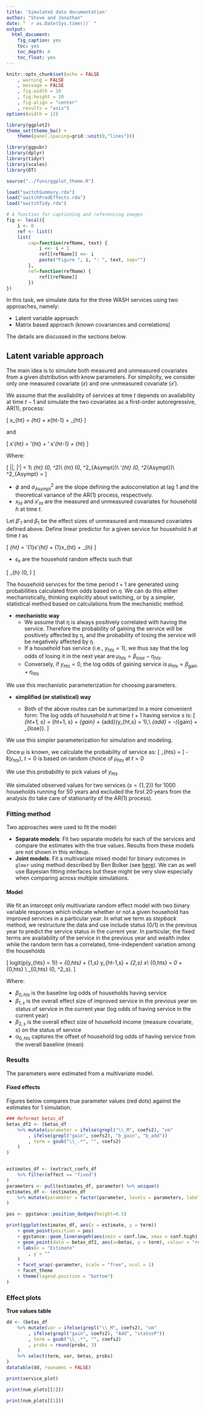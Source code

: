 ```yaml
---
title: 'Simulated data documentation'
author: "Steve and Jonathan"
date: " `r as.Date(Sys.time())` "
output:
  html_document:
    fig_caption: yes
    toc: yes
    toc_depth: 4
    toc_float: yes
---
```



```r
knitr::opts_chunk$set(echo = FALSE
	, warning = FALSE
	, message = FALSE
	, fig.width = 10
	, fig.height = 10
	, fig.align = "center"
	, results = "asis")
options(width = 12)

library(ggplot2)
theme_set(theme_bw() +
	theme(panel.spacing=grid::unit(0,"lines")))

library(ggpubr)
library(dplyr)
library(tidyr)
library(scales)
library(DT)

source("../funs/ggplot_theme.R")

load("switchSummary.rda")
load("switchPredEffects.rda")
load("switchTidy.rda")
```

```r
# A function for captioning and referencing images
fig <- local({
    i <- 0
    ref <- list()
    list(
        cap=function(refName, text) {
            i <<- i + 1
            ref[[refName]] <<- i
            paste("Figure ", i, ": ", text, sep="")
        },
        ref=function(refName) {
            ref[[refName]]
        })
})
```

In this task, we simulate data for the three WASH services using two approaches, namely:
	
- Latent variable approach
- Matrix based approach (known covariances and correlations)

The details are discussed in the sections below.


## Latent variable approach

The main idea is to simulate both measured and unmeasured covariates from a given distribution with know parameters. For simplicity, we consider only one measured covariate $(x)$ and one unmeasured covariate $(x')$.

We assume that the availability of services at time $t$ depends on availability at time $t-1$ and simulate the two covariates as a first-order autoregressive, AR(1), process:

\[
x_{ht} = \overline{x}_{ht} + \phi x_{ht-1} + \epsilon_{ht}
\]

and

\[
x'_{ht} = \overline{x}'_{ht} + \phi' x'_{ht-1} + \epsilon_{ht}
\]

Where:

\[
|\phi|, |\phi'| < 1\\ 
\epsilon_{ht} \sim \mathit{N}(0, \sigma^2)\\
\overline{x}_{ht} \sim \mathit{N}(0, \sigma^2_{Asympt})\\
\overline{x}'_{ht} \sim \mathit{N}(0, \sigma^2_{Asympt})\\
\sigma^2_{Asympt} = \frac{\sigma^2}{1 - \phi^2}
\]

- $\phi$ and $\sigma^2_{Asympt}$ are the slope defining the autocorrelation at lag 1 and the theoretical variance of the AR(1) process, respectively.
- $x_{ht}$ and $x'_{ht}$ are the measured and unmeasured covariates for household $h$ at time $t$.

Let $\beta'_{1}$ and $\beta_{1}$ be the effect sizes of unmeasured and measured covariates defined above. Define linear predictor for a given service for household $h$ at time $t$ as

\[
\eta_{ht} = \beta'_{1}x'_{ht} + \beta_{1}x_{ht} + \epsilon_{h} 
\]

- $\epsilon_{h}$ are the household random effects such that

\[
\epsilon_{h} \sim \mathit{N}(0, \sigma)
\]


The household services for the time period $t + 1$ are generated using probabilities calculated from odds based on $\eta$. We can do this either mechanistically, thinking explicitly about switching, or by a simpler, statistical method based on calculations from the mechanistic method.

- **mechanistic way**
	- We assume that η is always positively correlated with having the service. Therefore the probability of gaining the service will be positively affected by η, and the probability of losing the service will be negatively affected by η.
	- If a household has service (i.e., $y_{hts} = 1$), we thus say that the log odds of losing it in the next year are $\mu_{hts} = \beta_{lose} - \eta_{hts}$. 
	- Conversely, if $y_{hts} = 0$, the log odds of gaining service is $\mu_{hts} = \beta_{\textrm{gain}} + \eta_{hts}$ 

We use this mechanistic parameterization for choosing parameters.

- **simplified (or statistical) way**

	- Both of the above routes can be summarized in a more convenient form: The log odds of household $h$ at time $t+1$ having service $s$ is:
\[
\mu_{ht+1, s} = \eta_{ht+1, s} + \beta_{gain} + \beta_{add}\mathbf{I}(y_{ht,s} = 1),\\
\mbox{where }\beta_{add} = -(\beta_{gain} + \beta_{lose}).
\]

We use this simpler parameterization for simulation and modeling. 

Once μ is known, we calculate the probability of service as:
\[
\pi_{hts} = \frac{1}{1 + \exp{(-\mu_{hts})}}
\]
	- $\mathbf{I}(y_{hts})$, $t = 0$ is based on random choice of $\mu_{hts}$ at $t=0$

We use this probability to pick values of $y_{hts}$

We simulated observed values for two services $(s = \{1,2\})$ for $1000$ households running for $50$ years and excluded the first $20$ years from the analysis (to take care of stationarity of the AR(1) process).

### Fitting method

Two approaches were used to fit the model:

- **Separate models**: Fit two separate models for each of the services and compare the estimates with the true values. Results from these models are not shown in this writeup.
- **Joint models**: Fit a multivariate mixed model for binary outcomes in `glmer` using method described by Ben Bolker (see [here](https://mac-theobio.github.io/QMEE/MultivariateMixed.html)). We can as well use Bayesian fitting interfaces but these might be very slow especially when comparing across multiple simulations. 

#### Model

We fit an intercept only multivariate random effect model with two binary variable responses which indicate whether or not a given household has improved services in a particular year. In what we term as _stepback_ method, we restructure the data and use include status (0/1) in the previous year to predict the service status in the current year. In particular, the fixed terms are availability of the service in the previous year and wealth index while the random term has a correlated, time-independent variation among the households

\[
logit(p(y_{hts} = 1)) = \beta_{0,hts} + \beta_{1,s} y_{ht-1,s} + \beta_{2,s} x\\
\beta_{0,hts} = \beta_0 + \alpha_{0,hts} \\
\alpha_{0,hts} \sim \mathit{N}(0, \sigma^2_s).
\]

Where:

- $\beta_{0, hts}$ is the baseline log odds of households having service 
- $\beta_{1,s}$ is the overall effect size of improved service in the previous year on status of service in the current year (log odds of having service in the current year)
- $\beta_{2,s}$ is the overall effect size of household income (measure covariate, x) on the status of service 
- $\alpha_{0,hts}$ captures the offset of household log odds of having service from the overall baseline (mean)

### Results



The parameters were estimated from a multivariate model.

#### Fixed effects

Figures below compares true parameter values (red dots) against the estimates for $1$ simulation. 

<!-- Figure 1 shows results for service 1 while Figure 2 shows results for service 2. -->
<!--  -->
<!-- ```{R fig.cap=fig$cap("", "Service 1"), fig.align="center"} -->
<!-- #print(y1Beta_plot) -->
<!-- ``` -->
<!--  -->
<!-- ```{R fig.cap=fig$cap("", "Service 2"), fig.align="center"} -->
<!-- print(y2Beta_plot) -->
<!-- ``` -->

```R
### Reformat betas_df
betas_df2 <- (betas_df
	%>% mutate(parameter = ifelse(grepl("\\_M", coefs2), "xm"
		, ifelse(grepl("gain", coefs2), "b_gain", "b_add"))
		, term = gsub("\\_.*", "", coefs2)
	)
)


estimates_df <- (extract_coefs_df
	%>% filter(effect == "fixed")
)
parameters <- pull(estimates_df, parameter) %>% unique()
estimates_df <- (estimates_df
	%>% mutate(parameter = factor(parameter, levels = parameters, labels = parameters))
)

pos <- ggstance::position_dodgev(height=0.5)

print(ggplot(estimates_df, aes(x = estimate, y = term))
	+ geom_point(position = pos)
	+ ggstance::geom_linerangeh(aes(xmin = conf.low, xmax = conf.high), position = pos)
	+ geom_point(data = betas_df2, aes(x=betas, y = term), colour = "red")
	+ labs(x = "Estimate"
		, y = ""
	)
	+ facet_wrap(~parameter, scale = "free", ncol = 1)
	+ facet_theme
	+ theme(legend.position = "bottom")
)
```


### Effect plots

**True values table**

```R
dd <- (betas_df
	%>% mutate(var = ifelse(grepl("\\_M", coefs2), "xm"
		, ifelse(grepl("gain", coefs2), "Add", "statusP"))
		, term = gsub("\\_.*", "", coefs2)
		, probs = round(probs, 3)
	)
	%>% select(term, var, betas, probs)
)
datatable(dd, rownames = FALSE)
```


```R
print(service_plot)
```

```R
print(num_plots[[2]])
```

```R
print(num_plots[[1]])
```
<!-- #### Checkplots -->
<!--  -->
<!-- Steve: JD any reference or more description? -->
<!--  -->
<!-- Basically used to check how good our estimates are. We expect uniformly distributed `p-values` (piano plot?) -->
<!--  -->
<!-- ```{R fig.cap=fig$cap("", "Service 1 piano plots"), fig.align="center"} -->
<!-- ggarrange(checkPlot_list[[1]] + labs(x = " ") -->
<!--    , checkPlot_list[[3]] + rremove("ylab") + labs(x = "p-value") -->
<!--    , checkPlot_list[[5]] + rremove("ylab") + labs(x = " ") -->
<!--    , common.legend = TRUE -->
<!--    , legend = "none" -->
<!--    , ncol = 3 -->
<!-- ) -->
<!-- ``` -->
<!--  -->
<!-- ```{R fig.cap=fig$cap("", "Service 2 piano plots"), fig.align="center"} -->
<!-- ggarrange(checkPlot_list[[2]] + labs(x = " ") -->
<!--    , checkPlot_list[[4]] + rremove("ylab") + labs(x = "p-value") -->
<!--    , checkPlot_list[[6]] + rremove("ylab") + labs(x = " ") -->
<!--    , common.legend = TRUE -->
<!--    , legend = "none" -->
<!--    , ncol = 3 -->
<!-- ) -->
<!-- ``` -->

